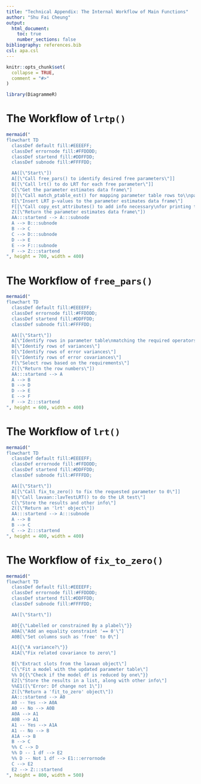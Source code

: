 ```yaml
---
title: "Technical Appendix: The Internal Workflow of Main Functions"
author: "Shu Fai Cheung"
output:
  html_document:
    toc: true
    number_sections: false
bibliography: references.bib
csl: apa.csl
---
```



```r
knitr::opts_chunk$set(
  collapse = TRUE,
  comment = "#>"
)
```

```r
library(DiagrammeR)
```

# The Workflow of `lrtp()`

```r
mermaid("
flowchart TD
  classDef default fill:#EEEEFF;
  classDef errornode fill:#FFDDDD;
  classDef startend fill:#DDFFDD;
  classDef subnode fill:#FFFFDD;

  AA([\"Start\"])
  A[[\"Call free_pars() to identify desired free parameters\"]]
  B[[\"Call lrt() to do LRT for each free parameter\"]]
  C[\"Get the parameter estimates data frame\"]
  D[[\"Call match_ptable_est() for mapping parameter table rows to\\nparameter estimates data frame rows\"]]
  E[\"Insert LRT p-values to the parameter estimates data frame\"]
  F[[\"Call copy_est_attributes() to add info necessary\nfor printing the results in lavaan style\"]]
  Z([\"Return the parameter estimates data frame\"])
  AA:::startend --> A:::subnode
  A --> B:::subnode
  B --> C
  C --> D:::subnode
  D --> E
  E --> F:::subnode
  F --> Z:::startend
", height = 700, width = 400)
```

# The Workflow of `free_pars()`

```r
mermaid("
flowchart TD
  classDef default fill:#EEEEFF;
  classDef errornode fill:#FFDDDD;
  classDef startend fill:#DDFFDD;
  classDef subnode fill:#FFFFDD;

  AA([\"Start\"])
  A[\"Identify rows in parameter table\nmatching the required operators\"]
  B[\"Identify rows of variances\"]
  D[\"Identify rows of error variances\"]
  E[\"Identify rows of error covariances\"]
  F[\"Select rows based on the requirements\"]
  Z([\"Return the row numbers\"])
  AA:::startend --> A
  A --> B
  B --> D
  D --> E
  E --> F
  F --> Z:::startend
", height = 600, width = 400)
```

# The Workflow of `lrt()`

```r
mermaid("
flowchart TD
  classDef default fill:#EEEEFF;
  classDef errornode fill:#FFDDDD;
  classDef startend fill:#DDFFDD;
  classDef subnode fill:#FFFFDD;

  AA([\"Start\"])
  A[[\"Call fix_to_zero() to fix the requested parameter to 0\"]]
  B[\"Call lavaan::lavTestLRT() to do the LR test\"]
  C[\"Store the results and other info\"]
  Z([\"Return an 'lrt' object\"])
  AA:::startend --> A:::subnode
  A --> B
  B --> C
  C --> Z:::startend
", height = 400, width = 400)
```


# The Workflow of `fix_to_zero()`

```r
mermaid("
flowchart TD
  classDef default fill:#EEEEFF;
  classDef errornode fill:#FFDDDD;
  classDef startend fill:#DDFFDD;
  classDef subnode fill:#FFFFDD;

  AA([\"Start\"])

  A0{{\"Labelled or constrained By a plabel\"}}
  A0A[\"Add an equality constraint '== 0'\"]
  A0B[\"Set columns such as 'free' to 0\"]

  A1{{\"A variance?\"}}
  A1A[\"Fix related covariance to zero\"]

  B[\"Extract slots from the lavaan object\"]
  C[\"Fit a model with the updated parameter table\"]
  %% D{{\"Check if the model df is reduced by one\"}}
  E2[\"Store the results in a list, along with other info\"]
  %%E1([\"Error: Df change not 1\"])
  Z([\"Return a 'fit_to_zero' object\"])
  AA:::startend --> A0
  A0 -- Yes --> A0A
  A0 -- No --> A0B
  A0A --> A1
  A0B --> A1
  A1 -- Yes --> A1A
  A1 -- No --> B
  A1A --> B
  B --> C
  %% C --> D
  %% D -- 1 df --> E2
  %% D -- Not 1 df --> E1:::errornode
  C --> E2
  E2 --> Z:::startend
", height = 800, width = 500)
```